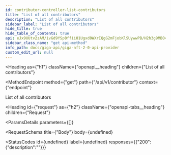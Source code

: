 ```yaml
---
id: contributor-controller-list-contributors
title: "List of all contributors"
description: "List of all contributors"
sidebar_label: "List of all contributors"
hide_title: true
hide_table_of_contents: true
api: eJx9UUtv2zAM/ivGd9YSp0ffii01Ugxd0WXrIQgG2mFjobKlSUywwPB/H2h3g9MBO4ni43uQPXzgSGJ9tzmgwEffSbTVSXwcQ+8cxx/OJplVEgwCRWpZOCYUu71B5BR8lzih6HGT5/ocONXRBgVHAQyDgdBRB+Y82Jt3nZ9tksy/ZORcVl/TtiyNV6FHllGFNCiwpGCX59Vy1gyDxPH8V1/i+hStXL7WDbeTSqprTumD+Ffu9J/GEgpUTJEVYQrufGxJUOD+eQsDuQRtakQCDDoaR6bStY11Jxyz++dtNlEYWE03TAeO4zZs9+KVWaw4RSk35W32cLfNbhZ5dvu4yR6fvnzffFo//YNd2iOVzlfkYKAup/RqkS9yGOgiqBYUvdIEn6Sl0eOb3P9s+Iqn/+NW+JcsgyPbYTA4Rae1afs7ULCqYvVGPLtr45NoR99XlPhbdMOg6Z8njpfpLmeKlip1v9sPs/uW6y2G4TeU++Jy
sidebar_class_name: "get api-method"
info_path: docs/giga-api/giga-nft-2-0-api-provider
custom_edit_url: null
---
```



<Heading
  as={"h1"}
  className={"openapi__heading"}
  children={"List of all contributors"}
>
</Heading>

<MethodEndpoint
  method={"get"}
  path={"/api/v1/contributor"}
  context={"endpoint"}
>
  
</MethodEndpoint>



List of all contributors

<Heading
  id={"request"}
  as={"h2"}
  className={"openapi-tabs__heading"}
  children={"Request"}
>
</Heading>

<ParamsDetails
  parameters={[]}
>
  
</ParamsDetails>

<RequestSchema
  title={"Body"}
  body={undefined}
>
  
</RequestSchema>

<StatusCodes
  id={undefined}
  label={undefined}
  responses={{"200":{"description":""}}}
>
  
</StatusCodes>


      